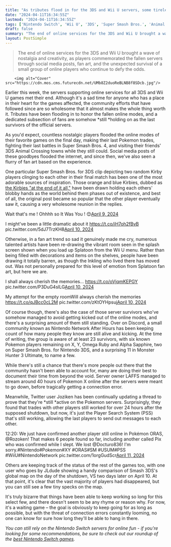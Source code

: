 ```yaml
---
title: "As tributes flood in for the 3DS and Wii U servers, some tireless Nintendo survivors stay connected and refuse to let their beloved online modes die"
date: "2024-04-11T16:34:55Z"
lastmod: "2024-04-11T16:34:55Z"
tags: ['Nintendo Switch', 'Wii U', '3DS', 'Super Smash Bros.', 'Animal Crossing', 'Splatoon', 'Pokemon', 'Monster Hunter', 'Wii U Menu', 'Nintendo Network After Hours', 'Discord', 'Player Search System (PSS)']
draft: false
summary: "The end of online services for the 3DS and Wii U brought a wave of nostalgia and creativity, as players commemorated the fallen servers through social media posts, fan art, and the unexpected survival of a small group of online players who continue to defy the odds."
layout: PostSimple
---
```

> The end of online services for the 3DS and Wii U brought a wave of nostalgia and creativity, as players commemorated the fallen servers through social media posts, fan art, and the unexpected survival of a small group of online players who continue to defy the odds.


        <img alt="Cover" src="https://cdn.mos.cms.futurecdn.net/UMb8Z2duoReBLNB8f8SDcb.jpg"/>
        
Earlier this week, the servers supporting online services for all 3DS and Wii U games met their end. Although it's a sad time for anyone who has a place in their heart for the games affected, the community efforts that have followed since are so wholesome that it almost makes the whole thing worth it. Tributes have been flooding in to honor the fallen online modes, and a dedicated subsection of fans are somehow *still *holding on as the last survivors of the official servers.

As you'd expect, countless nostalgic players flooded the online modes of their favorite games on the final day, making their last Pokemon trades, fighting their last battles in Super Smash Bros. 4, and visiting their friends' 3DS Animal Crossing towns while they still could. Social media posts of these goodbyes flooded the internet, and since then, we've also seen a flurry of fan art based on the experience. 

One particular Super Smash Bros. for 3DS clip depicting two random Kirby players clinging to each other in their final match has been one of the most adorable sources of inspiration. Those orange and blue Kirbies, dubbed as [the Kirbies "at the end of it all,"](https://twitter.com/SnitForSnat/status/1777750513011867841?t=EID76ulC-JfaKZ5JoIR8gQ&s=19) have been drawn holding each others' blobby hands as the world behind them phases out of existence, and best of all, the original post became so popular that the other player eventually saw it, causing a very wholesome reunion in the replies.

Wait that's me ! Ohhhh so It Was You ! 😊[April 9, 2024](https://twitter.com/Marshadow64/status/1777757207519514796)

I might've been a little dramatic about it https://t.co/iH7oh2fBvB pic.twitter.com/5dJ7TrzKH8[April 10, 2024](https://twitter.com/Map1ewood/status/1777921012392448114)

Otherwise, in a fan art trend so sad it genuinely made me cry, numerous talented artists have been re-drawing the vibrant room seen in the splash screen shown when you load up Splatoon from the Wii U menu. Rather than being filled with decorations and items on the shelves, people have been drawing it totally barren, as though the Inkling who lived there has moved out. Was not personally prepared for this level of emotion from Splatoon fan art, but here we are. 

I shall always cherish the memories... https://t.co/oVjqmKEPGY pic.twitter.com/P3DuG4slLG[April 10, 2024](https://twitter.com/narson03/status/1777860572391846059)

My attempt for the empty roomWill always cherish the memories https://t.co/qJBcc0cL2M pic.twitter.com/zKtOYHpsuj[April 10, 2024](https://twitter.com/shayshayshamera/status/1777891506440769944)

Of course though, there's also the case of those server survivors who've somehow managed to avoid getting kicked out of the online modes, and there's a surprising amount of them still standing. Over on Discord, a small community known as Nintendo Network After Hours has been keeping count of how many people they know are still alive and kicking. At the time of writing, the group is aware of at least 23 survivors, with six known Pokemon players remaining on X, Y, Omega Ruby and Alpha Sapphire, two on Super Smash Bros. for Nintendo 3DS, and a surprising 11 in Monster Hunter 3 Ultimate, to name a few.

While there's still a chance that there's more people out there that the community hasn't been able to account for, many are doing their best to document their time from beyond the void. Server owner LAFFS managed to stream around 40 hours of Pokemon X online after the servers were meant to go down, before tragically getting a connection error. 

Meanwhile, Twitter user Joziken has been continually updating a thread to prove that they're *still *active on the Pokemon servers. Surprisingly, they found that trades with other players still worked for over 24 hours after the supposed shutdown, but now, it's just the Player Search System (PSS) that's still working, allowing the last players to send out messages to each other.

12:20: We just have confirmed another player still online in Pokémon ORAS, @Rozoken! That makes 6 people found so far, including another called Pix who was confirmed while I slept. We lost @Docturo836! I'm sorry.#Nintendo#Pokemon#XY #ORAS#SM #USUM#PSS #WiiU#NintendoNetwork pic.twitter.com/1orgGudScr[April 11, 2024](https://twitter.com/Joziken909/status/1778389656351985994)

Others are keeping track of the status of the rest of the games too, with one user who goes by JLdude showing a handy comparison of Smash 3DS's global map on the day of the shutdown, VS two days later on April 10. At that point, it's clear that the vast majority of players had disappeared, but you can still see a few tiny specks on the map. 



It's truly bizarre that things have been able to keep working so long for this select few, and there doesn't seem to be any rhyme or reason why. For now, it's a waiting game – the goal is obviously to keep going for as long as possible, but with the threat of connection errors constantly looming, no one can know for sure how long they'll be able to hang in there. 

*You can still rely on the Nintendo Switch servers for online fun - if you're looking for some recommendations, be sure to check out our roundup of the *[<em>best Nintendo Switch games</em>](https://www.gamesradar.com/best-switch-games/)*.*
        